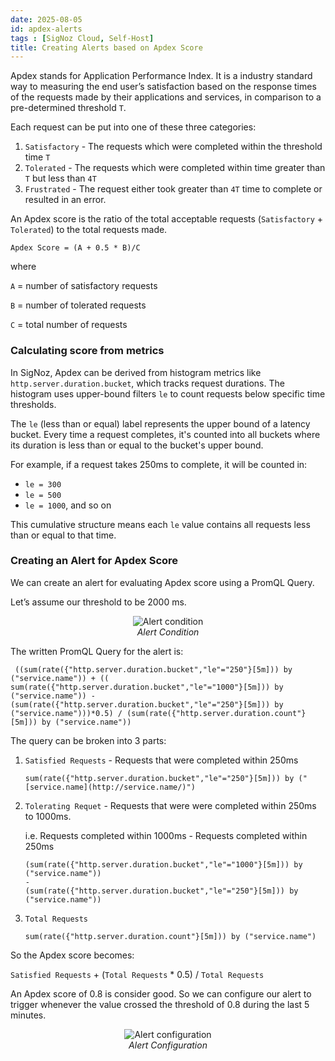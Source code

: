 ```yaml
---
date: 2025-08-05
id: apdex-alerts
tags : [SigNoz Cloud, Self-Host]
title: Creating Alerts based on Apdex Score
---
```


Apdex stands for Application Performance Index. It is a industry standard way to measuring the end user’s satisfaction based on the response times of the requests made by their applications and services, in comparison to a pre-determined threshold `T`.

Each request can be put into one of these three categories:

1. `Satisfactory` - The requests which were completed within the threshold time `T`
2. `Tolerated` - The requests which were completed within time greater than `T` but less than `4T`
3. `Frustrated` - The request either took greater than `4T` time to complete or resulted in an error.

An Apdex score is the ratio of the total acceptable requests (`Satisfactory` + `Tolerated`) to the total requests made.

`Apdex Score = (A + 0.5 * B)/C`

where 

`A` = number of satisfactory requests

`B` = number of tolerated requests

`C` = total number of requests

### Calculating score from metrics

In SigNoz, Apdex can be derived from histogram metrics like `http.server.duration.bucket`, which tracks request durations. The histogram uses upper-bound filters `le` to count requests below specific time thresholds.

The `le` (less than or equal) label represents the upper bound of a latency bucket. Every time a request completes, it's counted into all buckets where its duration is less than or equal to the bucket's upper bound.

For example, if a request takes 250ms to complete, it will be counted in:

- `le = 300`
- `le = 500`
- `le = 1000`, and so on

This cumulative structure means each `le` value contains all requests less than or equal to that time.

### Creating an Alert for Apdex Score

We can create an alert for evaluating Apdex score using a PromQL Query.

Let’s assume our threshold to be 2000 ms.

<figure data-zoomable align='center'>
    <img src="/img/docs/alerts/apdex-alert-1.webp" alt="Alert condition"/>
    <figcaption><i>Alert Condition</i></figcaption>
</figure>

The written PromQL Query for the alert is:

```tsx
 ((sum(rate({"http.server.duration.bucket","le"="250"}[5m])) by ("service.name")) + (( sum(rate({"http.server.duration.bucket","le"="1000"}[5m])) by ("service.name")) -  (sum(rate({"http.server.duration.bucket","le"="250"}[5m])) by ("service.name")))*0.5) / (sum(rate({"http.server.duration.count"}[5m])) by ("service.name"))
```

The query can be broken into 3 parts:

1. `Satisfied Requests` - Requests that were completed within 250ms
    
    ```tsx
    sum(rate({"http.server.duration.bucket","le"="250"}[5m])) by ("[service.name](http://service.name/)")
    ```
    
2. `Tolerating Requet` - Requests that were were completed within 250ms to 1000ms.
    
    i.e. Requests completed within 1000ms - Requests completed within 250ms
    
    ```tsx
    (sum(rate({"http.server.duration.bucket","le"="1000"}[5m])) by ("service.name"))
    -
    (sum(rate({"http.server.duration.bucket","le"="250"}[5m])) by ("service.name"))
    ```
    
3. `Total Requests`
    
    ```tsx
    sum(rate({"http.server.duration.count"}[5m])) by ("service.name")
    ```
    

So the Apdex score becomes:

`Satisfied Requests` + (`Total Requests` * 0.5) / `Total Requests`

An Apdex score of 0.8 is consider good. So we can configure our alert to trigger whenever the value crossed the threshold of 0.8 during the last 5 minutes.

<figure data-zoomable align='center'>
    <img src="/img/docs/alerts/apdex-alert-2.webp" alt="Alert configuration"/>
    <figcaption><i>Alert Configuration</i></figcaption>
</figure>
